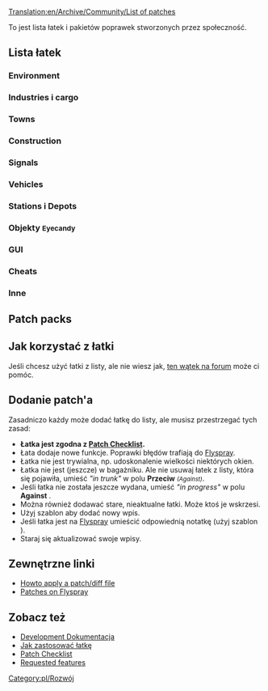 [[Translation:en/Archive/Community/List of patches]]

<!-- {{outdated|Substantially outdated, not particularly useful in current format}}-->{{pl/nieaktualizowane|Zasadniczo nieaktualne, niezbyt przydatne w obecnym formacie}}
To jest lista łatek i pakietów poprawek stworzonych przez społeczność.

==Lista łatek==

===Environment===
{{en/lop header}}
{{en/lop|More Height Levels|r23106|40844|v27 by ChillCore and ic111}}
{{en/lop footer}}

===Industries i cargo===
{{en/lop header}}
{{en/lop|YACD - Yet Another CargoDestinations|r22532|54253|v2.3 by Michi_cc}}
{{en/lop footer}}

===Towns===
===Construction===
{{en/lop header}}
{{en/lop|The Clipboard|r26400|45488|Build your infrastructure by copy/pasting pieces you already built. This is a rewrite of Copy&Paste patch.}}
{{en/lop|Polyline track tool|r26405|57080|Build tracks like drawing a "polyline" in some graphic editor: one click - one line connected to previous one.}}
{{en/lop footer}}

===Signals===
===Vehicles===
{{en/lop header}}
{{en/lop|ATC speed control|r22604|52085|With this patch, you can emulate a certain behaviour of the [http://en.wikipedia.org/wiki/Automatic_Train_Control ATC system]}}
{{en/lop|Faster "go to" order creation|r23663, 1.1.4|54549|When creating orders, give "transfer and leave empty" by holding shift, "go via" by holding ctrl+shift}}
{{en/lop|Slim timetable separation|r25755|54332|Automatic separation of vehicles on a shared timetable}}
{{en/lop footer}}

===Stations i Depots===
{{en/lop header}}
{{en/lop|NewGRF Airports (try 2)|r18xxx|45654|by Yexo}}
{{en/lop footer}}
===Objekty <small>Eyecandy</small>===
===GUI===
{{en/lop header}}
{{en/lop|Show station coverage areas|r25578|44835|v1 by gehene}}
{{en/lop|Allow creation of new games from within a running game|r22731|56124|v2 by loclahost}}
{{en/lop|Multiplayer Server List Filtering|r22958, 1.2.3|43160|Filter, categorise and collect statistics about network games.}}
{{en/lop footer}}

===Cheats===
===Inne===
{{en/lop header}}
{{en/lop|Infrastructure Sharing|r24121|42254|current Version 2.1.2 (17th April 2012) [http://www.tt-forums.net/viewtopic.php?p=1008843#p1008843 Direct link]}}
{{en/lop|Scripts on new day, month, year|1.0.3|49595|This is very simple patch to invoke your scripts on new day, new month and new year. Scripts been invoked after all routines (industries updates, finances updates and so on).}}
{{en/lop footer}}

==Patch packs==
{{en/lop pack header}}

{{en/lop pack|Hard Game patch pack (by Vaulter)|r25739|49359|v0.8.165<br /><br />taxes<br />Improved Breakdowns<br />
Adjust town passenger/cargo rates<br />Higher prices for construction near major cities<br />
Station loaders more distance from industry to station<br />repaircosts<br />
Airport upgrade<br />More console commands<br />
signaltunnel<br />More conditional orders<br />
Setting the length of the day<br />Lease transport<br />
Automatic timetables and separation<br />Very large maps<br />
Programmable Waypoints<br />leave-orders<br />
Automatic train control<br />Loans depends on company's history and value<br />
Traffic lights<br />Infrastructure sharing<br />
Auto advertising campaign<br />Colour rating in town label<br />
zoom64<br />Departure Boards<br />
Trains whistle when bridge and tunnels approaching<br />Watch company last action<br />
Russian town names<br />Add console command restart_ai<br />
Support daily autosave<br />Copy / Paste infrastructure<br />
Auto refit when build<br />Minimap Screenshot adds a console command `minimap`<br />
Invoke daily, monthly and yearly scripts<br />industry-stationnames<br />
townrating-indicator<br />Group info<br />
Group by properties<br />Trip History<br />
GUI tweaks<br />Shows station cover by CTRL+click on it<br />
Filter NewGRF files in build vehicle window<br />Polyline track tool<br />
forecast_display<br />Fancy fences<br />
Measurement tool<br />Cursor tracking viewport<br />
32bpp blitter with antialiasing
}}

{{en/lop pack|Chill's patchpack|r22555|47622|
More height levels<br />
Cargo distribution<br />
Automated timetable and seperation<br />
Larger maps<br />
Town rating colours<br />
Signals in tunnels and on bridges<br />
Chunnel<br />
Stuck trains<br />
Sprinkles -> variable daylenght, town cargo factor, misc, ...<br />
Programmable Signals<br />
Show system time window<br />
Copy_paste<br />
View and click vehicles in tunnels<br />
Close adjacent level crossing<br />
Measurement tool<br />
Tree line height<br />
Watch other company's gui<br />
Reduced tree growth patch<br />
Max_grf<br />
Company_profile<br />
Departure boards + 24h clock<br />
Timetable_change_all_stations<br />
Departure_vehicletimetableskip1<br />
Group_info<br />
Cmd_all_ai<br />
Infrastucture Sharing<br />
CTRL-cloning does not open new guis<br />
Improved breakdowns<br />
Trafficlights<br />
Towngrowth_needs_goods Modified and extended patch<br />
Configurable amount of desert tiles}}

{{en/lop pack footer}}

==Jak korzystać z łatki==
Jeśli chcesz użyć łatki z listy, ale nie wiesz jak, [http://www.tt-forums.net/viewtopic.php?f=33&t=21678 ten wątek na forum] może ci pomóc.

==Dodanie patch'a==
Zasadniczo każdy może dodać łatkę do listy, ale musisz przestrzegać tych zasad:
* '''Łatka jest zgodna z [[pl/Archive/Community/Patch Checklist|Patch Checklist]].'''
* Łata dodaje nowe funkcje. Poprawki błędów trafiają do [http://bugs.openttd.org Flyspray].
* Łatka nie jest trywialna, np. udoskonalenie wielkości niektórych okien.
* Łatka nie jest (jeszcze) w bagażniku. Ale nie usuwaj łatek z listy, która się pojawiła, umieść ''"in trunk"'' w polu '''Przeciw''' <small>''(Against)''</small>.
* Jeśli łatka nie została jeszcze wydana, umieść ''"in progress"'' w polu '''Against''' .
* Można również dodawać stare, nieaktualne łatki. Może ktoś je wskrzesi.
* Użyj szablon {{en/s|lop}} aby dodać nowy wpis. 
* Jeśli łatka jest na [http://bugs.openttd.org Flyspray] umieścić odpowiednią notatkę (użyj szablon {{en/s|Flyspray}} ).
* Staraj się aktualizować swoje wpisy.

==Zewnętrzne linki==
* [http://www.tt-forums.net/viewtopic.php?f=33&t=21678 Howto apply a patch/diff file]
* [http://bugs.openttd.org/index.php?type&#91;&#93;=4 Patches on Flyspray]

==Zobacz też==
* [[pl/Development/Rozwój#Patches|Development Dokumentacja]]
* [[pl/Development/FAQ rozwoju#Jak utworzyć łatkę (patch)?|Jak zastosować łatkę]]
* [[pl/Archive/Community/Patch Checklist|Patch Checklist]]
* [[pl/Archive/Community/Prośby funkcjonalności|Requested features]]


<!--[[Category:Development]]-->[[Category:pl/Rozwój]]